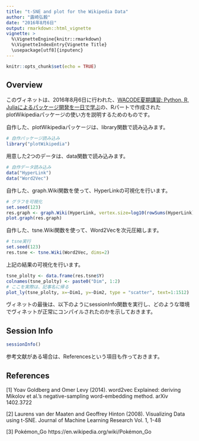 ```yaml
---
title: "t-SNE and plot for the Wikipedia Data"
author: "露崎弘毅"
date: "2016年8月6日"
output: rmarkdown::html_vignette
vignette: >
  %\VignetteEngine{knitr::rmarkdown}
  %\VignetteIndexEntry{Vignette Title}
  \usepackage[utf8]{inputenc}
---
```


```r
knitr::opts_chunk$set(echo = TRUE)
```

## Overview

このヴィネットは、2016年8月6日に行われた、[WACODE夏期講習: Python, R, Juliaによるパッケージ開発を一日で学ぶ](https://atnd.org/events/79769)の、Rパートで作成されたplotWikipediaパッケージの使い方を説明するためのものです。

自作した、plotWikipediaパッケージは、library関数で読み込みます。
```r
# 自作パッケージ読み込み
library("plotWikipedia")
```

用意した2つのデータは、data関数で読み込みます。
```r
# 自作データ読み込み
data("HyperLink")
data("Word2Vec")
```


自作した、graph.Wiki関数を使って、HyperLinkの可視化を行います。
```r
# グラフを可視化
set.seed(123)
res.graph <- graph.Wiki(HyperLink, vertex.size=log10(rowSums(HyperLink)+1), vertex.color=rgb(0,1,1,0.5), edge.width=0.1)
plot.graph(res.graph)
```


自作した、tsne.Wiki関数を使って、Word2Vecを次元圧縮します。
```r
# tsne実行
set.seed(123)
res.tsne <- tsne.Wiki(Word2Vec, dims=2)
```

上記の結果の可視化を行います。
```r
tsne_plolty <- data.frame(res.tsne$Y)
colnames(tsne_plolty) <- paste0("Dim", 1:2)
# ここを実際は、記事名に帰る
plot_ly(tsne_plolty, x=~Dim1, y=~Dim2, type = "scatter", text=1:1512)
```


ヴィネットの最後は、以下のようにsessionInfo関数を実行し、どのような環境でヴィネットが正常にコンパイルされたのかを示しておきます。

## Session Info
```r
sessionInfo()
```


参考文献がある場合は、Referencesという項目も作っておきます。

## References

[1] Yoav Goldberg and Omer Levy (2014). word2vec Explained: deriving Mikolov et al.'s negative-sampling word-embedding method. arXiv 1402.3722

[2] Laurens van der Maaten and Geoffrey Hinton (2008). Visualizing Data using t-SNE. Journal of Machine Learning Research Vol. 1, 1-48

[3] Pokémon_Go
https://en.wikipedia.org/wiki/Pokémon_Go